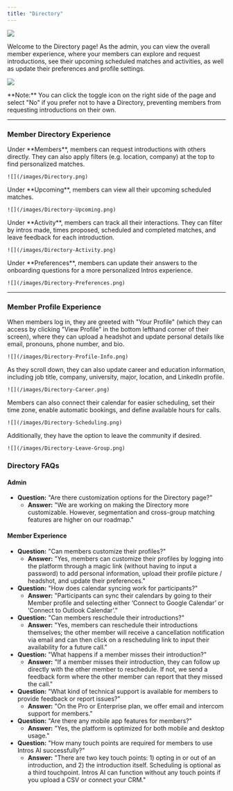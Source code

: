 ```yaml
---
title: "Directory"
---
```


![](/images/Directory.png)

Welcome to the Directory page\! As the admin, you can view the overall member experience, where your members can explore and request introductions, see their upcoming scheduled matches and activities, as well as update their preferences and profile settings.

![](/images/Directory-Toggle-Off.png)

<Note>
  **Note:** You can click the toggle icon on the right side of the page and select "No" if you prefer not to have a Directory, preventing members from requesting introductions on their own.
</Note>

---

### Member Directory Experience

<Tabs>
  <Tab title="Members">
    Under **Members**, members can request introductions with others directly. They can also apply filters (e.g. location, company) at the top to find personalized matches.

    ![](/images/Directory.png)
  </Tab>
  <Tab title="Upcoming">
    Under **Upcoming**, members can view all their upcoming scheduled matches.

    ![](/images/Directory-Upcoming.png)
  </Tab>
  <Tab title="Activity">
    Under **Activity**, members can track all their interactions. They can filter by intros made, times proposed, scheduled and completed matches, and leave feedback for each introduction.

    ![](/images/Directory-Activity.png)
  </Tab>
  <Tab title="Preferences">
    Under **Preferences**, members can update their answers to the onboarding questions for a more personalized Intros experience.

    ![](/images/Directory-Preferences.png)
  </Tab>
</Tabs>

---

### Member Profile Experience

<Tabs>
  <Tab title="Profile Info">
    When members log in, they are greeted with "Your Profile" (which they can access by clicking "View Profile" in the bottom lefthand corner of their screen), where they can upload a headshot and update personal details like email, pronouns, phone number, and bio.

    ![](/images/Directory-Profile-Info.png)
  </Tab>
  <Tab title="Career & Education">
    As they scroll down, they can also update career and education information, including job title, company, university, major, location, and LinkedIn profile.

    ![](/images/Directory-Career.png)
  </Tab>
  <Tab title="Scheduling">
    Members can also connect their calendar for easier scheduling, set their time zone, enable automatic bookings, and define available hours for calls.

    ![](/images/Directory-Scheduling.png)
  </Tab>
  <Tab title="Leave Group">
    Additionally, they have the option to leave the community if desired.

    ![](/images/Directory-Leave-Group.png)
  </Tab>
</Tabs>

### **Directory FAQs**

#### **Admin**

- **Question:** "Are there customization options for the Directory page?"
  - **Answer:** "We are working on making the Directory more customizable. However, segmentation and cross-group matching features are higher on our roadmap."

#### **Member Experience**

- **Question:** "Can members customize their profiles?"
  - **Answer:** "Yes, members can customize their profiles by logging into the platform through a magic link (without having to input a password) to add personal information, upload their profile picture / headshot, and update their preferences."
- **Question:** "How does calendar syncing work for participants?"
  - **Answer:** "Participants can sync their calendars by going to their Member profile and selecting either ‘Connect to Google Calendar’ or ‘Connect to Outlook Calendar’."
- **Question:** "Can members reschedule their introductions?"
  - **Answer:** "Yes, members can reschedule their introductions themselves; the other member will receive a cancellation notification via email and can then click on a rescheduling link to input their availability for a future call."
- **Question:** "What happens if a member misses their introduction?"
  - **Answer:** "If a member misses their introduction, they can follow up directly with the other member to reschedule. If not, we send a feedback form where the other member can report that they missed the call."
- **Question:** "What kind of technical support is available for members to provide feedback or report issues?"
  - **Answer:** "On the Pro or Enterprise plan, we offer email and intercom support for members."
- **Question:** "Are there any mobile app features for members?"
  - **Answer:** "Yes, the platform is optimized for both mobile and desktop usage."
- **Question:** "How many touch points are required for members to use Intros AI successfully?"
  - **Answer:** "There are two key touch points: 1) opting in or out of an introduction, and 2) the introduction itself. Scheduling is optional as a third touchpoint. Intros AI can function without any touch points if you upload a CSV or connect your CRM."